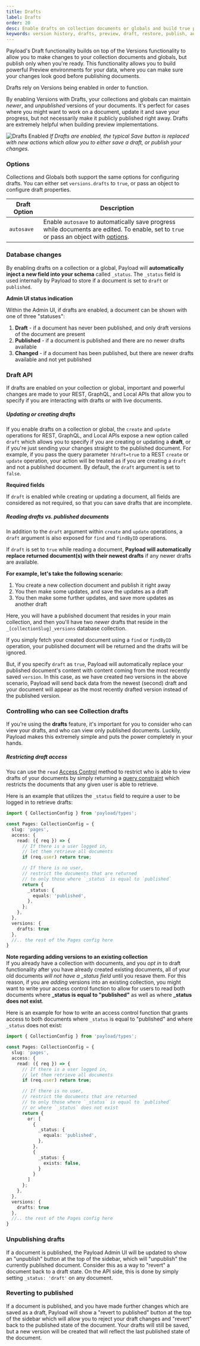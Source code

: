 ```yaml
---
title: Drafts
label: Drafts
order: 20
desc: Enable drafts on collection documents or globals and build true preview environments for your data.
keywords: version history, drafts, preview, draft, restore, publish, autosave, Content Management System, cms, headless, javascript, node, react, express
---
```


Payload's Draft functionality builds on top of the Versions functionality to allow you to make changes to your collection documents and globals, but publish only when you're ready. This functionality allows you to build powerful Preview environments for your data, where you can make sure your changes look good before publishing documents.

<Banner type="warning">
	Drafts rely on Versions being enabled in order to function.
</Banner>

By enabling Versions with Drafts, your collections and globals can maintain _newer_, and _unpublished_ versions of your documents. It's perfect for cases where you might want to work on a document, update it and save your progress, but not necessarily make it publicly published right away. Drafts are extremely helpful when building preview implementations.

![Drafts Enabled](/images/docs/drafts-enabled.png)
*If Drafts are enabled, the typical Save button is replaced with new actions which allow you to either save a draft, or publish your changes.*

### Options

Collections and Globals both support the same options for configuring drafts. You can either set `versions.drafts` to `true`, or pass an object to configure draft properties.

| Draft Option                 | Description  |
| ---------------------------- | -------------|
| `autosave`                   | Enable `autosave` to automatically save progress while documents are edited. To enable, set to `true` or pass an object with [options](/docs/versions/autosave). |

### Database changes

By enabling drafts on a collection or a global, Payload will <strong>automatically inject a new field into your schema</strong> called `_status`. The `_status` field is used internally by Payload to store if a document is set to `draft` or `published`.

**Admin UI status indication**

Within the Admin UI, if drafts are enabled, a document can be shown with one of three "statuses":

1. <strong>Draft</strong> - if a document has never been published, and only draft versions of the document are present
1. <strong>Published</strong> - if a document is published and there are no newer drafts available
1. <strong>Changed</strong> - if a document has been published, but there are newer drafts available and not yet published

### Draft API

<Banner type="success">
  If drafts are enabled on your collection or global, important and powerful changes are made to your REST, GraphQL, and Local APIs that allow you to specify if you are interacting with drafts or with live documents.
</Banner>

##### Updating or creating drafts

If you enable drafts on a collection or global, the `create` and `update` operations for REST, GraphQL, and Local APIs expose a new option called `draft` which allows you to specify if you are creating or updating a <strong>draft</strong>, or if you're just sending your changes straight to the published document. For example, if you pass the query parameter `?draft=true` to a REST `create` or `update` operation, your action will be treated as if you are creating a `draft` and not a published document. By default, the `draft` argument is set to `false`.

**Required fields**

If `draft` is enabled while creating or updating a document, all fields are considered as not required, so that you can save drafts that are incomplete.

##### Reading drafts vs. published documents

In addition to the `draft` argument within `create` and `update` operations, a `draft` argument is also exposed for `find` and `findByID` operations.

If `draft` is set to `true` while reading a document, <strong>Payload will automatically replace returned document(s) with their newest drafts</strong> if any newer drafts are available.

<strong>For example, let's take the following scenario:</strong>

1. You create a new collection document and publish it right away
1. You then make some updates, and save the updates as a draft
1. You then make some further updates, and save more updates as another draft

Here, you will have a published document that resides in your main collection, and then you'll have two _newer_ drafts that reside in the `_[collectionSlug]_versions` database collection.

If you simply fetch your created document using a `find` or `findByID` operation, your published document will be returned and the drafts will be ignored.

But, if you specify `draft` as `true`, Payload will automatically replace your published document's content with content coming from the most recently saved `version`. In this case, as we have created _two_ versions in the above scenario, Payload will send back data from the newest (second) draft and your document will appear as the most recently drafted version instead of the published version.

### Controlling who can see Collection drafts

<Banner type="warning">
  If you're using the <strong>drafts</strong> feature, it's important for you to consider who can view your drafts, and who can view only published documents. Luckily, Payload makes this extremely simple and puts the power completely in your hands.
</Banner>

##### Restricting draft access

You can use the `read` [Access Control](/docs/access-control/collections#read) method to restrict who is able to view drafts of your documents by simply returning a [query constraint](/docs/queries/overview) which restricts the documents that any given user is able to retrieve.

Here is an example that utilizes the `_status` field to require a user to be logged in to retrieve drafts:

```ts
import { CollectionConfig } from 'payload/types';

const Pages: CollectionConfig = {
  slug: 'pages',
  access: {
    read: ({ req }) => {
      // If there is a user logged in,
      // let them retrieve all documents
      if (req.user) return true;

      // If there is no user,
      // restrict the documents that are returned
      // to only those where `_status` is equal to `published`
      return {
        _status: {
          equals: 'published',
        },
      };
    },
  },
  versions: {
    drafts: true
  },
  //.. the rest of the Pages config here
}
```

<Banner type="warning">
  <strong>Note regarding adding versions to an existing collection</strong><br/>
  If you already have a collection with documents, and you <em>opt in</em> to draft functionality after you have already created existing documents, all of your old documents <em>will not have a _status field</em> until you resave them. For this reason, if you are <em>adding</em> versions into an existing collection, you might want to write your access control function to allow for users to read both documents where <strong>_status is equal to "published"</strong> as well as where <strong>_status does not exist</strong>.
</Banner>

Here is an example for how to write an access control function that grants access to both documents where `_status` is equal to "published" and where `_status` does not exist:

```ts
import { CollectionConfig } from 'payload/types';

const Pages: CollectionConfig = {
  slug: 'pages',
  access: {
    read: ({ req }) => {
      // If there is a user logged in,
      // let them retrieve all documents
      if (req.user) return true;

      // If there is no user,
      // restrict the documents that are returned
      // to only those where `_status` is equal to `published`
      // or where `_status` does not exist
      return {
        or: [
          {
            _status: {
              equals: 'published',
            },
          },
          {
            _status: {
              exists: false,
            }
          }
        ]
      };
    },
  },
  versions: {
    drafts: true
  },
  //.. the rest of the Pages config here
}
```

### Unpublishing drafts

If a document is published, the Payload Admin UI will be updated to show an "unpublish" button at the top of the sidebar, which will "unpublish" the currently published document. Consider this as a way to "revert" a document back to a draft state. On the API side, this is done by simply setting `_status: 'draft'` on any document.

### Reverting to published

If a document is published, and you have made further changes which are saved as a draft, Payload will show a "revert to published" button at the top of the sidebar which will allow you to reject your draft changes and "revert" back to the published state of the document. Your drafts will still be saved, but a new version will be created that will reflect the last published state of the document.


